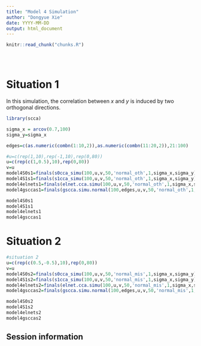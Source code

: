 ```yaml
---
title: "Model 4 Simulation"
author: "Dongyue Xie"
date: YYYY-MM-DD
output: html_document
---
```


<!-- The file analysis/chunks.R contains chunks that define default settings
shared across the workflowr files. -->
```r
knitr::read_chunk("chunks.R")
```

<!-- Update knitr chunk options -->
```r
```

<!-- Insert the date the file was last updated -->
```r
```

<!-- Insert the code version (Git commit SHA1) if Git repository exists and R
 package git2r is installed -->
```r
```

<!-- Add your analysis here -->

# Situation 1
In this simulation, the correlation between ${x}$ and ${y}$ is induced by two orthogonal directions.
```r
library(scca)

sigma_x = arcov(0.7,100)
sigma_y=sigma_x

edges=c(as.numeric(combn(1:10,2)),as.numeric(combn(11:20,2)),21:100)

#u=c(rep(1,10),rep(-1,10),rep(0,80))
u=c(rep(c(1,0.5),10),rep(0,80))
v=u
model4S0s1=finals(s0cca_simu(100,u,v,50,'normal_oth',1,sigma_x,sigma_y))
model4S1s1=finals(s1cca_simu(100,u,v,50,'normal_oth',1,sigma_x,sigma_y))
model4elnets1=finals(elnet.cca.simu(100,u,v,50,'normal_oth',1,sigma_x,sigma_y))
model4gsccas1=finals(gscca.simu.normal(100,edges,u,v,50,'normal_oth',1,sigma_x,sigma_y))
```

```r
model4S0s1
model4S1s1
model4elnets1
model4gsccas1
```

# Situation 2
```r
#situation 2
u=c(rep(c(0.5,-0.5),10),rep(0,80))
v=u
model4S0s2=finals(s0cca_simu(100,u,v,50,'normal_mis',1,sigma_x,sigma_y))
model4S1s2=finals(s1cca_simu(100,u,v,50,'normal_mis',1,sigma_x,sigma_y))
model4elnets2=finals(elnet.cca.simu(100,u,v,50,'normal_mis',1,sigma_x,sigma_y))
model4gsccas2=finals(gscca.simu.normal(100,edges,u,v,50,'normal_mis',1,sigma_x,sigma_y,plain = F))
```

```r
model4S0s2
model4S1s2
model4elnets2
model4gsccas2
```
## Session information

<!-- Insert the session information into the document -->
```r
```
